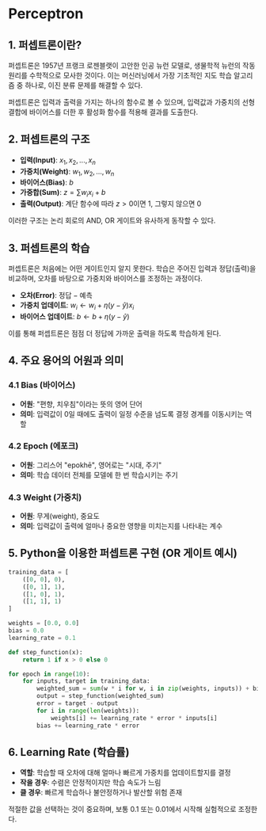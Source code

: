 # Perceptron

## 1. 퍼셉트론이란?

퍼셉트론은 1957년 프랭크 로젠블랫이 고안한 인공 뉴런 모델로, 생물학적 뉴런의 작동 원리를 수학적으로 모사한 것이다. 이는 머신러닝에서 가장 기초적인 지도 학습 알고리즘 중 하나로, 이진 분류 문제를 해결할 수 있다.

퍼셉트론은 입력과 출력을 가지는 하나의 함수로 볼 수 있으며, 입력값과 가중치의 선형 결합에 바이어스를 더한 후 활성화 함수를 적용해 결과를 도출한다.

## 2. 퍼셉트론의 구조

* **입력(Input)**: $x_1, x_2, ..., x_n$
* **가중치(Weight)**: $w_1, w_2, ..., w_n$
* **바이어스(Bias)**: $b$
* **가중합(Sum)**: $z = \sum w_i x_i + b$
* **출력(Output)**: 계단 함수에 따라 $z > 0$이면 1, 그렇지 않으면 0

이러한 구조는 논리 회로의 AND, OR 게이트와 유사하게 동작할 수 있다.

## 3. 퍼셉트론의 학습

퍼셉트론은 처음에는 어떤 게이트인지 알지 못한다. 학습은 주어진 입력과 정답(출력)을 비교하며, 오차를 바탕으로 가중치와 바이어스를 조정하는 과정이다.

* **오차(Error)**: $\text{정답} - \text{예측}$
* **가중치 업데이트**: $w_i \leftarrow w_i + \eta (y - \hat{y}) x_i$
* **바이어스 업데이트**: $b \leftarrow b + \eta (y - \hat{y})$

이를 통해 퍼셉트론은 점점 더 정답에 가까운 출력을 하도록 학습하게 된다.

## 4. 주요 용어의 어원과 의미

### 4.1 Bias (바이어스)

* **어원**: "편향, 치우침"이라는 뜻의 영어 단어
* **의미**: 입력값이 0일 때에도 출력이 일정 수준을 넘도록 결정 경계를 이동시키는 역할

### 4.2 Epoch (에포크)

* **어원**: 그리스어 "epokhē", 영어로는 "시대, 주기"
* **의미**: 학습 데이터 전체를 모델에 한 번 학습시키는 주기

### 4.3 Weight (가중치)

* **어원**: 무게(weight), 중요도
* **의미**: 입력값이 출력에 얼마나 중요한 영향을 미치는지를 나타내는 계수

## 5. Python을 이용한 퍼셉트론 구현 (OR 게이트 예시)

```python
training_data = [
    ([0, 0], 0),
    ([0, 1], 1),
    ([1, 0], 1),
    ([1, 1], 1)
]

weights = [0.0, 0.0]
bias = 0.0
learning_rate = 0.1

def step_function(x):
    return 1 if x > 0 else 0

for epoch in range(10):
    for inputs, target in training_data:
        weighted_sum = sum(w * i for w, i in zip(weights, inputs)) + bias
        output = step_function(weighted_sum)
        error = target - output
        for i in range(len(weights)):
            weights[i] += learning_rate * error * inputs[i]
        bias += learning_rate * error
```

## 6. Learning Rate (학습률)

* **역할**: 학습할 때 오차에 대해 얼마나 빠르게 가중치를 업데이트할지를 결정
* **작을 경우**: 수렴은 안정적이지만 학습 속도가 느림
* **클 경우**: 빠르게 학습하나 불안정하거나 발산할 위험 존재

적절한 값을 선택하는 것이 중요하며, 보통 0.1 또는 0.01에서 시작해 실험적으로 조정한다.
